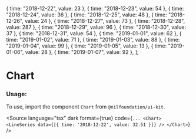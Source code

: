 
<Meta title="Data display/Chart" component={Chart} />


  { time: "2018-12-22", value: 23 },
  { time: "2018-12-23", value: 54 },
  { time: "2018-12-24", value: 36 },
  { time: "2018-12-25", value: 48 },
  { time: "2018-12-26", value: 24 },
  { time: "2018-12-27", value: 73 },
  { time: "2018-12-28", value: 287 },
  { time: "2018-12-29", value: 96 },
  { time: "2018-12-30", value: 37 },
  { time: "2018-12-31", value: 54 },
  { time: "2019-01-01", value: 62 },
  { time: "2019-01-02", value: 71 },
  { time: "2019-01-03", value: 88 },
  { time: "2019-01-04", value: 99 },
  { time: "2019-01-05", value: 13 },
  { time: "2019-01-06", value: 28 },
  { time: "2019-01-07", value: 92 },
];

# Chart

<Canvas isColumn>
  <Story name="Line chart">
    <Template>
      <LineSeries data={lineData} />
    </Template>
  </Story>
  <Story
    name="Candlestick chart"
    parameters={getFigmaParameters(
      "https://www.figma.com/file/YjE625ScDMf2ILjWB1sTMc/System?type=design&node-id=353-204999&mode=design&t=Xa4chShG78HsBTlk-0"
    )}
  >
    <Template>
      <CandlestickSeries
        data={[
          { time: "2018-10-19", open: 180.34, high: 180.99, low: 178.57, close: 179.85 },
          { time: "2018-10-22", open: 180.82, high: 181.4, low: 177.56, close: 178.75 },
          { time: "2018-10-23", open: 175.77, high: 179.49, low: 175.44, close: 178.53 },
          { time: "2018-10-24", open: 178.58, high: 182.37, low: 176.31, close: 176.97 },
          { time: "2018-10-25", open: 177.52, high: 180.5, low: 176.83, close: 179.07 },
          { time: "2018-10-26", open: 176.88, high: 177.34, low: 170.91, close: 172.23 },
          { time: "2018-10-29", open: 173.74, high: 175.99, low: 170.95, close: 173.2 },
        ]}
      />
    </Template>
  </Story>
  <Story
    name="Histogram chart"
    parameters={getFigmaParameters(
      "https://www.figma.com/file/YjE625ScDMf2ILjWB1sTMc/System?type=design&node-id=353-205666&mode=design&t=Xa4chShG78HsBTlk-0"
    )}
  >
    <Template>
      <HistogramSeries
        data={[
          { time: "2018-12-22", value: 54 },
          { time: "2018-12-23", value: 23 },
          { time: "2018-12-24", value: 44 },
          { time: "2018-12-25", value: 85 },
          { time: "2018-12-26", value: 75 },
          { time: "2018-12-27", value: 63 },
          { time: "2018-12-28", value: 51 },
        ]}
      />
    </Template>
  </Story>
  <Story
    name="Chart Widget"
    parameters={getFigmaParameters(
      "https://www.figma.com/file/YjE625ScDMf2ILjWB1sTMc/System?type=design&node-id=1839-62884&mode=design&t=HSeW4QjkrUj25Kdq-0"
    )}
  >
    <ChartWidget height={106} width={168} data={lineData} />
  </Story>
  <Story name="Area chart">
    <Template>
      <AreaSeries
        data={[
          { time: "2018-12-22", value: 54 },
          { time: "2018-12-23", value: 23 },
          { time: "2018-12-24", value: 44 },
          { time: "2018-12-25", value: 85 },
          { time: "2018-12-26", value: 75 },
          { time: "2018-12-27", value: 63 },
          { time: "2018-12-28", value: 51 },
        ]}
      />
    </Template>
  </Story>
</Canvas>

<ArgsTable of={Chart} />

### Usage:

To use, import the component `Chart` from `@nilfoundation/ui-kit`.

<Source
  language="tsx"
  dark
  format={true}
  code={`
        ...
        <Chart>
          <LineSeries data={[{ time: '2018-12-22', value: 32.51 }]} />
        </Chart>
  `}
/>
